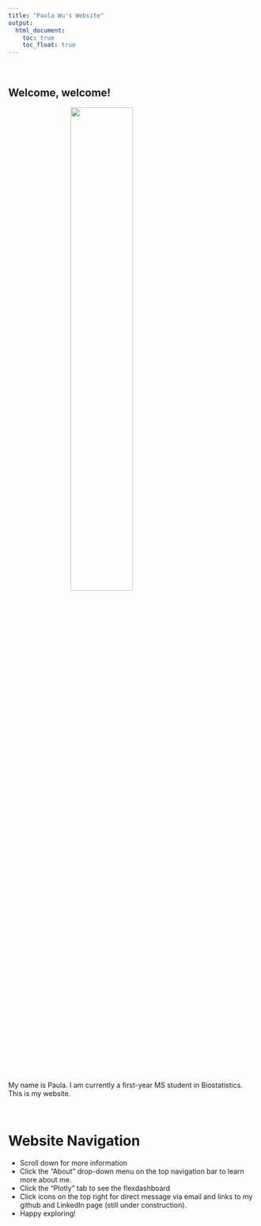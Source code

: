 ```yaml
---
title: "Paula Wu's Website"
output: 
  html_document:
    toc: true
    toc_float: true
---
```

<br>

## Welcome, welcome!
<style>
img {
  display: block;
  margin-left: auto;
  margin-right: auto;
}
</style>
<img src="images/honk_goose.jpeg" style="width:50%">

My name is Paula. I am currently a first-year MS student in Biostatistics. This is my website.

<br>

# Website Navigation
* Scroll down for more information
* Click the "About" drop-down menu on the top navigation bar to learn more about me.
* Click the "Plotly" tab to see the flexdashboard
* Click icons on the top right for direct message via email and links to my github and LinkedIn page (still under construction).
* Happy exploring!


